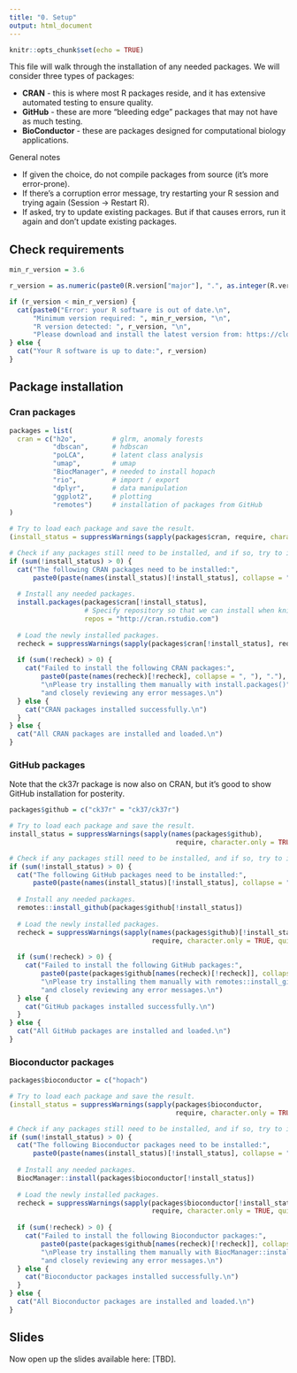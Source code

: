 ```yaml
---
title: "0. Setup"
output: html_document
---
```


```r
knitr::opts_chunk$set(echo = TRUE)
```

This file will walk through the installation of any needed packages. We will consider three types of packages:

 * **CRAN** - this is where most R packages reside, and it has extensive automated testing to ensure quality.
 * **GitHub** - these are more "bleeding edge" packages that may not have as much testing.
 * **BioConductor** - these are packages designed for computational biology applications.

General notes

 * If given the choice, do not compile packages from source (it's more error-prone).
 * If there's a corruption error message, try restarting your R session and trying again (Session -> Restart R).
 * If asked, try to update existing packages. But if that causes errors, run it again and don't update existing packages.

## Check requirements

```r
min_r_version = 3.6

r_version = as.numeric(paste0(R.version["major"], ".", as.integer(R.version["minor"])))

if (r_version < min_r_version) {
  cat(paste0("Error: your R software is out of date.\n",
      "Minimum version required: ", min_r_version, "\n",
      "R version detected: ", r_version, "\n",
      "Please download and install the latest version from: https://cloud.r-project.org/"))
} else {
  cat("Your R software is up to date:", r_version)
}
```

## Package installation

### Cran packages

```r
packages = list(
  cran = c("h2o",         # glrm, anomaly forests
           "dbscan",      # hdbscan
           "poLCA",       # latent class analysis
           "umap",        # umap
           "BiocManager", # needed to install hopach
           "rio",         # import / export
           "dplyr",       # data manipulation
           "ggplot2",     # plotting
           "remotes")     # installation of packages from GitHub
)

# Try to load each package and save the result.
(install_status = suppressWarnings(sapply(packages$cran, require, character.only = TRUE, quietly = TRUE)))

# Check if any packages still need to be installed, and if so, try to install them.
if (sum(!install_status) > 0) {
  cat("The following CRAN packages need to be installed:",
      paste0(paste(names(install_status)[!install_status], collapse = ", "), ".\n"))
  
  # Install any needed packages.
  install.packages(packages$cran[!install_status],
                   # Specify repository so that we can install when knitting this file.
                   repos = "http://cran.rstudio.com")
  
  # Load the newly installed packages.
  recheck = suppressWarnings(sapply(packages$cran[!install_status], require, character.only = TRUE, quietly = TRUE))
  
  if (sum(!recheck) > 0) {
    cat("Failed to install the following CRAN packages:",
        paste0(paste(names(recheck)[!recheck], collapse = ", "), "."),
        "\nPlease try installing them manually with install.packages()",
        "and closely reviewing any error messages.\n")
  } else {
    cat("CRAN packages installed successfully.\n")
  }
} else {
  cat("All CRAN packages are installed and loaded.\n")
}

```

### GitHub packages

Note that the ck37r package is now also on CRAN, but it's good to show GitHub installation for posterity.

```r
packages$github = c("ck37r" = "ck37/ck37r")

# Try to load each package and save the result.
install_status = suppressWarnings(sapply(names(packages$github),
                                          require, character.only = TRUE, quietly = TRUE))

# Check if any packages still need to be installed, and if so, try to install them.
if (sum(!install_status) > 0) {
  cat("The following GitHub packages need to be installed:",
      paste0(paste(names(install_status)[!install_status], collapse = ", "), "."))
  
  # Install any needed packages.
  remotes::install_github(packages$github[!install_status])
  
  # Load the newly installed packages.
  recheck = suppressWarnings(sapply(names(packages$github)[!install_status],
                                    require, character.only = TRUE, quietly = TRUE))
  
  if (sum(!recheck) > 0) {
    cat("Failed to install the following GitHub packages:",
        paste0(paste(packages$github[names(recheck)[!recheck]], collapse = ", "), "."),
        "\nPlease try installing them manually with remotes::install_github()",
        "and closely reviewing any error messages.\n")
  } else {
    cat("GitHub packages installed successfully.\n")
  }
} else {
  cat("All GitHub packages are installed and loaded.\n")
}
```

### Bioconductor packages

```r
packages$bioconductor = c("hopach")

# Try to load each package and save the result.
(install_status = suppressWarnings(sapply(packages$bioconductor,
                                          require, character.only = TRUE, quietly = TRUE)))

# Check if any packages still need to be installed, and if so, try to install them.
if (sum(!install_status) > 0) {
  cat("The following Bioconductor packages need to be installed:",
      paste0(paste(names(install_status)[!install_status], collapse = ", "), "."))
  
  # Install any needed packages.
  BiocManager::install(packages$bioconductor[!install_status])
  
  # Load the newly installed packages.
  recheck = suppressWarnings(sapply(packages$bioconductor[!install_status],
                                    require, character.only = TRUE, quietly = TRUE))
  
  if (sum(!recheck) > 0) {
    cat("Failed to install the following Bioconductor packages:",
        paste0(paste(packages$github[names(recheck)[!recheck]], collapse = ", "), "."),
        "\nPlease try installing them manually with BiocManager::install()",
        "and closely reviewing any error messages.\n")
  } else {
    cat("Bioconductor packages installed successfully.\n")
  }
} else {
  cat("All Bioconductor packages are installed and loaded.\n")
}
```

## Slides

Now open up the slides available here: [TBD].
